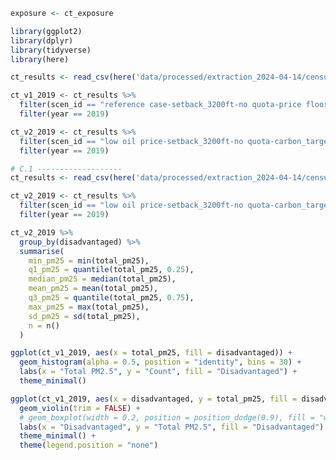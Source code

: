
```r
exposure <- ct_exposure
```

```r
library(ggplot2)
library(dplyr)
library(tidyverse)
library(here)
```




```r
ct_results <- read_csv(here('data/processed/extraction_2024-04-14/census-tract-results/subset_census_tract_results.csv'))
```

```r
ct_v1_2019 <- ct_results %>% 
  filter(scen_id == "reference case-setback_3200ft-no quota-price floor-no ccs-low innovation-no tax-0") %>% 
  filter(year == 2019)

ct_v2_2019 <- ct_results %>% 
  filter(scen_id == "low oil price-setback_3200ft-no quota-carbon_target_90perc_reduction-no ccs-low innovation-no tax-1") %>% 
  filter(year == 2019)
```


```r
# C.1 -------------------
ct_results <- read_csv(here('data/processed/extraction_2024-04-14/census-tract-results/subset_census_tract_results.csv'))

ct_v2_2019 <- ct_results %>% 
  filter(scen_id == "low oil price-setback_3200ft-no quota-carbon_target_90perc_reduction-no ccs-low innovation-no tax-1") %>% 
  filter(year == 2019)

ct_v2_2019 %>%
  group_by(disadvantaged) %>%
  summarise(
    min_pm25 = min(total_pm25),
    q1_pm25 = quantile(total_pm25, 0.25),
    median_pm25 = median(total_pm25),
    mean_pm25 = mean(total_pm25),
    q3_pm25 = quantile(total_pm25, 0.75),
    max_pm25 = max(total_pm25),
    sd_pm25 = sd(total_pm25),
    n = n()
  )
```


```r
ggplot(ct_v1_2019, aes(x = total_pm25, fill = disadvantaged)) +
  geom_histogram(alpha = 0.5, position = "identity", bins = 30) +
  labs(x = "Total PM2.5", y = "Count", fill = "Disadvantaged") +
  theme_minimal()
```



```r
ggplot(ct_v1_2019, aes(x = disadvantaged, y = total_pm25, fill = disadvantaged)) +
  geom_violin(trim = FALSE) +
  # geom_boxplot(width = 0.2, position = position_dodge(0.9), fill = "white", outlier.shape = NA) +
  labs(x = "Disadvantaged", y = "Total PM2.5", fill = "Disadvantaged") +
  theme_minimal() +
  theme(legend.position = "none")
```






